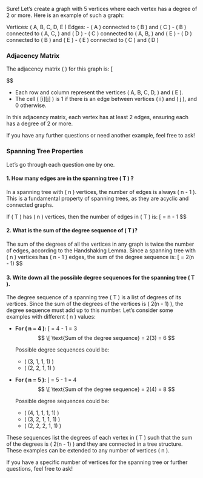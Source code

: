 
Sure! Let's create a graph with 5 vertices where each vertex has a degree of 2 or more. Here is an example of such a graph:

Vertices: \( A, B, C, D, E \)
Edges: 
- \( A \) connected to \( B \) and \( C \)
- \( B \) connected to \( A, C, \) and \( D \)
- \( C \) connected to \( A, B, \) and \( E \)
- \( D \) connected to \( B \) and \( E \)
- \( E \) connected to \( C \) and \( D \)

### Adjacency Matrix

The adjacency matrix \( \mathbf{A} \) for this graph is:
\[
\begin{array}{c|ccccc}
  & A & B & C & D & E \\
\hline
A & 0 & 1 & 1 & 0 & 0 \\
B & 1 & 0 & 1 & 1 & 0 \\
C & 1 & 1 & 0 & 0 & 1 \\
D & 0 & 1 & 0 & 0 & 1 \\
E & 0 & 0 & 1 & 1 & 0 \\
\end{array}
$$

- Each row and column represent the vertices \( A, B, C, D, \) and \( E \).
- The cell \( \mathbf{A}[i][j] \) is 1 if there is an edge between vertices \( i \) and \( j \), and 0 otherwise.

In this adjacency matrix, each vertex has at least 2 edges, ensuring each has a degree of 2 or more.

If you have any further questions or need another example, feel free to ask!
\begin{enumerate}
*  How many edges are in the spanning tree $T$ ?
*  What is the sum of the degree sequence of $T$?
*  Write down all the possible degree sequences for the spanning tree $T$.
\end{enumerate}

### Spanning Tree Properties

Let's go through each question one by one.

#### 1. How many edges are in the spanning tree \( T \) ?

In a spanning tree with \( n \) vertices, the number of edges is always \( n - 1 \). This is a fundamental property of spanning trees, as they are acyclic and connected graphs.

If \( T \) has \( n \) vertices, then the number of edges in \( T \) is:
\[ \text{Number of edges} = n - 1 $$

#### 2. What is the sum of the degree sequence of \( T \)?

The sum of the degrees of all the vertices in any graph is twice the number of edges, according to the Handshaking Lemma. Since a spanning tree with \( n \) vertices has \( n - 1 \) edges, the sum of the degree sequence is:
\[ \text{Sum of the degree sequence} = 2(n - 1) $$

#### 3. Write down all the possible degree sequences for the spanning tree \( T \).

The degree sequence of a spanning tree \( T \) is a list of degrees of its vertices. Since the sum of the degrees of the vertices is \( 2(n - 1) \), the degree sequence must add up to this number. Let's consider some examples with different \( n \) values:

- **For \( n = 4 \):**
  \[ \text{Number of edges} = 4 - 1 = 3 $$
  \[ \text{Sum of the degree sequence} = 2(3) = 6 $$

  Possible degree sequences could be:
  - \( (3, 1, 1, 1) \)
  - \( (2, 2, 1, 1) \)

- **For \( n = 5 \):**
  \[ \text{Number of edges} = 5 - 1 = 4 $$
  \[ \text{Sum of the degree sequence} = 2(4) = 8 $$

  Possible degree sequences could be:
  - \( (4, 1, 1, 1, 1) \)
  - \( (3, 2, 1, 1, 1) \)
  - \( (2, 2, 2, 1, 1) \)

These sequences list the degrees of each vertex in \( T \) such that the sum of the degrees is \( 2(n - 1) \) and they are connected in a tree structure. These examples can be extended to any number of vertices \( n \).

If you have a specific number of vertices for the spanning tree or further questions, feel free to ask!